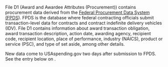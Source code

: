 
File D1 (Award and Awardee Attributes (Procurement)) contains
procurement data derived from the
 <a target="_blank" rel="noopener noreferrer" href="https://www.fpds.gov/">Federal Procurement Data System (FPDS</a>).
 FPDS is the database where federal
contracting officials submit transaction-level data for contracts
and contract indefinite delivery vehicles (IDV). File D1 contains
information about award transaction obligation, award transaction
description, action date, awarding agency, recipient code, recipient
location, place of performance, industry (NAICS), product or service
(PSC), and type of set aside, among other details.

New data come to USAspending.gov two days after submission to FPDS.
See the entry below on <AboutTheDataMarkdownLink slug="frequency-of-updates-to-prime-award-data-for-contracts" name='Frequency of Updates to Prime Award Data for Contracts' />.

